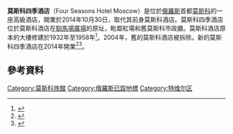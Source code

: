 {{Infobox hotel
| hotel_name         = Four Seasons Hotel Moscow
| logo               = 
| logo_width         = 
| image              = Building_near_Kremlin,_Moscow,_Russia.JPG
| image_width        = 
| caption            = Four Seasons Hotel Moscow, main facade on [[Manezhnaya_Square,_Moscow|Manezhnaya Square]]
| location           = [[俄羅斯|俄羅斯]][[莫斯科|莫斯科]]
| address            = 
| chain              = 
| coordinates        = {{coord|55|45|25|N|37|37|00|E|display=title}}
| opening_date       = 1935（最初的大樓），2014年10月30日（現在的大樓）
| developer          = 
| architect          = [[Alexey_Shchusev|Alexey Shchusev]]
| operator           = [[Four_Seasons_Hotels|Four Seasons Hotels]]
| cost               = 
| owner              = 
| number_of_rooms    = 180
| number_of_suites   = 
| number_of_restaurants= 
| floor_area         = 
| floors             = 15
| height             = 
| parking            = 
| website            = {{official website|www.fourseasons.com/moscow/}}
| footnotes          = 
}}
'''莫斯科四季酒店'''（Four Seasons Hotel Moscow）是位於[[俄羅斯|俄羅斯]]首都[[莫斯科|莫斯科]]的一座高級酒店，開業於2014年10月30日，取代其前身莫斯科酒店。莫斯科四季酒店位於莫斯科酒店在[[馴馬場廣場_(莫斯科)|馴馬場廣場]]的原址，毗鄰紅場和舊莫斯科市政廳。莫斯科酒店原本的大樓修建於1932年至1958年<ref>{{cite web|url=http://news.bbc.co.uk/hi/russian/entertainment/newsid_2078000/2078400.stm|title=Москву" хотят перестроить|publisher=|accessdate=6 December 2014|archive-date=2020-01-24|archive-url=https://web.archive.org/web/20200124142139/http://news.bbc.co.uk/hi/russian/entertainment/newsid_2078000/2078400.stm|dead-url=no}}</ref>。2004年，舊的莫斯科酒店被拆除。新的莫斯科四季酒店在2014年開業<ref>{{cite web|url=http://www.hotelnewsresource.com/article78699.html|title=Four Seasons Hotel Moscow to Reopen October 30|author=Hotel News Resource|date=2 July 2014|publisher=|accessdate=6 December 2014|archive-date=2020-01-05|archive-url=https://web.archive.org/web/20200105162354/https://www.hotelnewsresource.com/article78699.html|dead-url=no}}</ref><ref>{{cite web|url=http://www.fourseasons.com/moscow/|title=Luxury Hotel in Moscow - Moscow Hotel - Four Seasons Hotel Moscow|publisher=|accessdate=6 December 2014|archive-date=2021-03-25|archive-url=https://web.archive.org/web/20210325110811/https://www.fourseasons.com/moscow/|dead-url=no}}</ref>。

== 參考資料 ==
{{Reflist}}
{{commons category|Hotel Moskva, Moscow}}

[[Category:莫斯科旅館|Category:莫斯科旅館]]
[[Category:俄羅斯已毀地標|Category:俄羅斯已毀地標]]
[[Category:特维尔区|Category:特维尔区]]